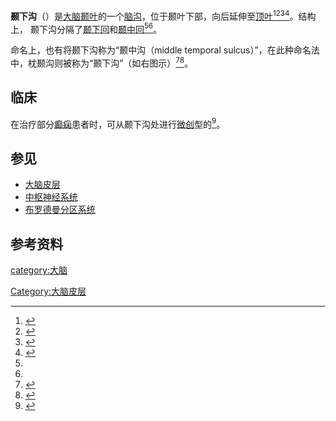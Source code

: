 {{medical}}
{{Infobox brain
|Name=颞下沟
|Latin=sulcus temporalis inferior
|Image=Gray727 inferior temporal sulcus.svg
|Caption=左侧[[大脑皮层|大脑皮层]]内侧面，图示为一种特别命名法：[[枕颞沟|枕颞沟]]被称为“颞下沟”（红色标记处），而颞下沟被称为“颞中沟”（图中未显示，位于大脑半球外侧面）。
|Image2=
|Caption2=
|System=
|Artery=
|Vein=
}}
'''颞下沟'''（{{lang-en|Inferior temporal sulcus}}）是[[大脑|大脑]][[颞叶|颞叶]]的一个[[脑沟|脑沟]]，位于颞叶下部，向后延伸至[[顶叶|顶叶]]<ref>{{Cite web|title=Inferior Temporal Sulcus - an overview|url=https://www.sciencedirect.com/topics/neuroscience/inferior-temporal-sulcus|accessdate=2021-04-10|work=|publisher=ScienceDirect|language=en}}</ref><ref name=":0">{{Cite web|title=Inferior temporal sulcus|url=https://radiopaedia.org/articles/inferior-temporal-sulcus?lang=us|accessdate=2021-04-10|last=Gaillard|first=Frank|work=|publisher=Radiopaedia|language=en-US}}</ref><ref name=":1">{{Cite web|title=BrainInfo|url=http://braininfo.rprc.washington.edu/centraldirectory.aspx?ID=130|accessdate=2021-04-10|work=|publisher=[[华盛顿大学|华盛顿大学]]|language=en}}</ref><ref>{{Cite web|title=颞下沟|url=https://www.imaios.com/cn/e-Anatomy/node_322323/2756|accessdate=2021-04-10|work=IMAIOS|language=zh}}</ref>。结构上， 颞下沟分隔了[[颞下回|颞下回]]和[[颞中回|颞中回]]<ref name=":0" /><ref name=":1" />。

命名上，也有将颞下沟称为“颞中沟（middle temporal sulcus）”，在此种命名法中，枕颞沟则被称为“颞下沟”（如右图示）<ref>{{Cite book|chapter=Inferior Temporal Area|title=Encyclopedia of Autism Spectrum Disorders|url=https://doi.org/10.1007/978-1-4419-1698-3_564|publisher=Springer|date=2013|location=New York, NY|isbn=978-1-4419-1698-3|pages=1607–1607|doi=10.1007/978-1-4419-1698-3_564|language=en|first=Kevin A.|last=Pelphrey|editor-first=Fred R.|editor-last=Volkmar}}</ref><ref>{{Cite web|title=Middle temporal sulcus|url=http://braininfo.org/centraldirectory.aspx?ID=131|access-date=2021-06-03|work=Braininfo|language=en}}</ref>。

== 临床 ==
在治疗部分[[癫痫|癫痫]]患者时，可从颞下沟处进行[[微創手術|微创]]型的{{le|杏仁核海马切除术|Amygdalohippocampectomy}}<ref>{{Cite journal|title=Inferior Temporal Sulcus Approach for Amygdalohippocampectomy Guided by a Laser Beam of Stereotactic Navigator|url=https://doi.org/10.1093/neurosurgery/52.5.1117|last=Miyagi|first=Yasushi|last2=Shima|first2=Fumio|date=2003-05-01|journal=Neurosurgery|issue=5|doi=10.1093/neurosurgery/52.5.1117|volume=52|pages=1117–1124|issn=0148-396X|last3=Ishido|first3=Katsuya|last4=Araki|first4=Takehisa|last5=Taniwaki|first5=Yoshihide|last6=Okamoto|first6=Iku|last7=Kamikaseda|first7=Kazufumi}}</ref>。

== 参见 ==
* [[大脑皮层|大脑皮层]]
* [[中枢神经系统|中枢神经系统]]
* [[布罗德曼分区系统|布罗德曼分区系统]]

== 参考资料 ==
{{reflist}}

{{大脑皮质}}
[[category:大脑|category:大脑]]
[[Category:大脑皮层|Category:大脑皮层]]
{{neuroanatomy-stub}}